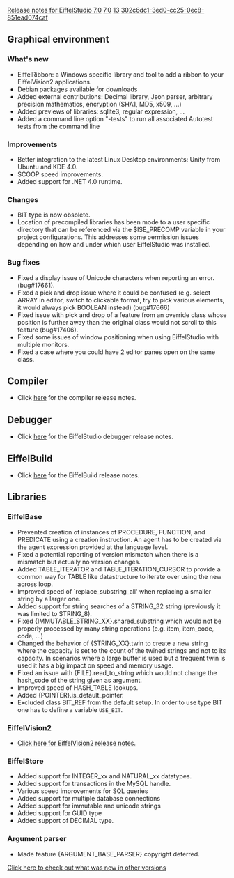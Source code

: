 [[Property:title|Release notes for EiffelStudio 7.0]]
[[Property:link_title|7.0]]
[[Property:weight|13]]
[[Property:uuid|302c6dc1-3ed0-cc25-0ec8-851ead074caf]]
==Graphical environment==

===What's new===
* EiffelRibbon: a Windows specific library and tool to add a ribbon to your EiffelVision2 applications.
* Debian packages available for downloads
* Added external contributions: Decimal library, Json parser, arbitrary precision mathematics, encryption (SHA1, MD5, x509, ...)
* Added previews of libraries: sqlite3, regular expression, ...
* Added a command line option "-tests" to run all associated Autotest tests from the command line

===Improvements===
* Better integration to the latest Linux Desktop environments: Unity from Ubuntu and KDE 4.0.
* SCOOP speed improvements.
* Added support for .NET 4.0 runtime.

===Changes===
* BIT type is now obsolete.
* Location of precompiled libraries has been mode to a user specific directory that can be referenced via the $ISE_PRECOMP variable in your project configurations. This addresses some permission issues depending on how and under which user EiffelStudio was installed.

===Bug fixes===
* Fixed a display issue of Unicode characters when reporting an error. (bug#17661).
* Fixed a pick and drop issue where it could be confused (e.g. select ARRAY in editor, switch to clickable format, try to pick various elements, it would always pick BOOLEAN instead) (bug#17666)
* Fixed issue with pick and drop of a feature from an override class whose position is further away than the original class would not scroll to this feature (bug#17406).
* Fixed some issues of window positioning when using EiffelStudio with multiple monitors.
* Fixed a case where you could have 2 editor panes open on the same class.

==Compiler==
* Click [[Major changes between ISE Eiffel 6.8 and ISE Eiffel 7.0|here]] for the compiler release notes.

==Debugger==
* Click [[Release notes for EiffelStudio 7.0 related to the debugger|here]]  for the EiffelStudio debugger release notes.

==EiffelBuild==
* Click [[EiffelBuild Version History|here]]  for the EiffelBuild release notes.

==Libraries==

===EiffelBase===
* Prevented creation of instances of PROCEDURE, FUNCTION, and PREDICATE using a creation instruction. An agent has to be created via the agent expression provided at the language level.
* Fixed a potential reporting of version mismatch when there is a mismatch but actually no version changes.
* Added TABLE_ITERATOR and TABLE_ITERATION_CURSOR to provide a common way for TABLE like datastructure to iterate over using the new across loop.
* Improved speed of `replace_substring_all' when replacing a smaller string by a larger one.
* Added support for string searches of a STRING_32 string (previously it was limited to STRING_8).
* Fixed {IMMUTABLE_STRING_XX}.shared_substring which would not be properly processed by many string operations (e.g. item, item_code, code, ...)
* Changed the behavior of {STRING_XX}.twin to create a new string where the capacity is set to the count of the twined strings and not to its capacity. In scenarios where a large buffer is used but a frequent twin is used it has a big impact on speed and memory usage.
* Fixed an issue with {FILE}.read_to_string which would not change the hash_code of the string given as argument.
* Improved speed of <e>HASH_TABLE</e> lookups.
* Added <e>{POINTER}.is_default_pointer</e>.
* Excluded class <e>BIT_REF</e> from the default setup. In order to use type <e>BIT</e> one has to define a variable <code>USE_BIT</code>.

===EiffelVision2===
* [[Revisions and Bug Fixes|Click here for EiffelVision2 release notes.]] 

===EiffelStore===
* Added support for INTEGER_xx and NATURAL_xx datatypes.
* Added support for transactions in the MySQL handle.
* Various speed improvements for SQL queries
* Added support for multiple database connections
* Added support for immutable and unicode strings
* Added support for GUID type
* Added support of DECIMAL type.

===Argument parser===
* Made feature <e>{ARGUMENT_BASE_PARSER}.copyright</e> deferred.

[[EiffelStudio release notes|Click here to check out what was new in other versions]]  

